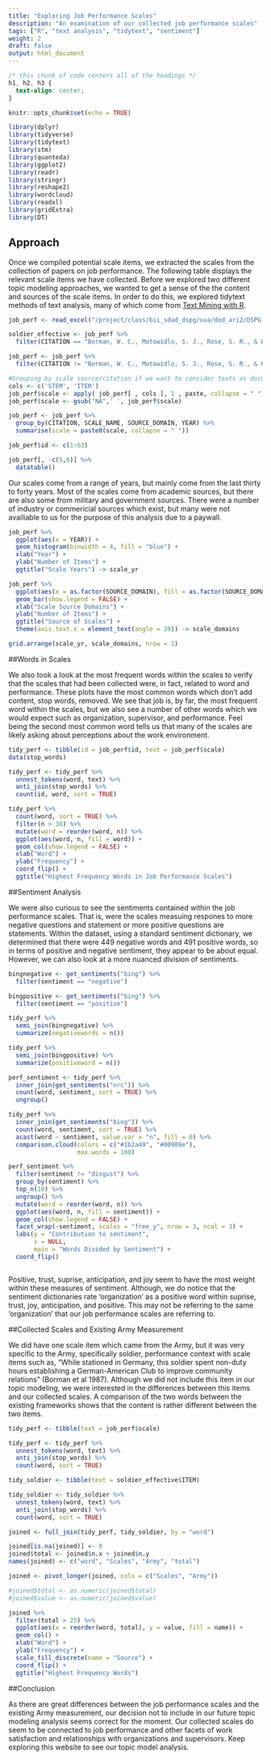 ```yaml
---
title: "Exploring Job Performance Scales"
description: "An examination of our collected job performance scales"
tags: ["R", "text analysis", "tidytext", "sentiment"]
weight: 2
draft: false
output: html_document
---
```


```css
/* this chunk of code centers all of the headings */
h1, h2, h3 {
  text-align: center;
}
```

```r
knitr::opts_chunk$set(echo = TRUE)

library(dplyr)
library(tidyverse)
library(tidytext)
library(stm)
library(quanteda)
library(ggplot2)
library(readr)
library(stringr)
library(reshape2)
library(wordcloud)
library(readxl)
library(gridExtra)
library(DT)

```

## Approach

Once we compiled potential scale items, we extracted the scales from the collection of papers on job performance. The following table displays the relevant scale items we have collected. Before we explored two different topic modeling approaches, we wanted to get a sense of the the content and sources of the scale items. In order to do this, we explored tidytext methods of text analysis, many of which come from [Text Mining with R](https://www.tidytextmining.com). 

```r

job_perf <- read_excel("/project/class/bii_sdad_dspg/uva/dod_ari2/DSPG-ARI2 -- Performance Item and Scale Database.xlsx",  sheet = "Performance Items")

soldier_effective <- job_perf %>%
  filter(CITATION == "Borman, W. C., Motowidlo, S. J., Rose, S. R., & Hanser, L. M. (1987). Development of a Model of Soldier Effectiveness: Retranslation Materials and Results. HUMAN RESOURCES RESEARCH ORGANIZATION ALEXANDRIA VA.")

job_perf <- job_perf %>%
  filter(CITATION != "Borman, W. C., Motowidlo, S. J., Rose, S. R., & Hanser, L. M. (1987). Development of a Model of Soldier Effectiveness: Retranslation Materials and Results. HUMAN RESOURCES RESEARCH ORGANIZATION ALEXANDRIA VA.")

#Grouping by scale source/citation if we want to consider texts as documents
cols <- c('STEM', 'ITEM')
job_perf$scale <- apply( job_perf[ , cols ], 1 , paste, collapse = " ")
job_perf$scale <- gsub("NA",' ', job_perf$scale)

job_perf <- job_perf %>%
  group_by(CITATION, SCALE_NAME, SOURCE_DOMAIN, YEAR) %>%
  summarise(scale = paste0(scale, collapse = " "))

job_perf$id <- c(1:63)

job_perf[, -c(5,6)] %>%
  datatable()
```

Our scales come from a range of years, but mainly come from the last thirty to forty years. Most of the scales come from academic sources, but there are also some from military and government sources. There were a number of industry or commericial sources which exist, but many were not availiable to us for the purpose of this analysis due to a paywall. 

```r

job_perf %>%
  ggplot(aes(x = YEAR)) +
  geom_histogram(binwidth = 4, fill = "blue") +
  xlab("Year") +
  ylab("Number of Items") +
  ggtitle("Scale Years") -> scale_yr

job_perf %>%
  ggplot(aes(x = as.factor(SOURCE_DOMAIN), fill = as.factor(SOURCE_DOMAIN))) +
  geom_bar(show.legend = FALSE) +
  xlab("Scale Source Domains") +
  ylab("Number of Items") + 
  ggtitle("Source of Scales") +
  theme(axis.text.x = element_text(angle = 20)) -> scale_domains

grid.arrange(scale_yr, scale_domains, nrow = 1)

```

##Words in Scales

We also took a look at the most frequent words within the scales to verify that the scales that had been collected were, in fact, related to word and performance. These plots have the most common words which don't add content, stop words, removed. We see that job is, by far, the most frequent word within the scales, but we also see a number of other words which we would expect such as organization, supervisor, and performance. Feel being the second most common word tells us that many of the scales are likely asking about perceptions about the work environment. 

```r

tidy_perf <- tibble(id = job_perf$id, text = job_perf$scale)
data(stop_words)

tidy_perf <- tidy_perf %>%
  unnest_tokens(word, text) %>%
  anti_join(stop_words) %>%
  count(id, word, sort = TRUE)

tidy_perf %>%
  count(word, sort = TRUE) %>%
  filter(n > 30) %>%
  mutate(word = reorder(word, n)) %>%
  ggplot(aes(word, n, fill = word)) +
  geom_col(show.legend = FALSE) +
  xlab("Word") +
  ylab("Frequency") +
  coord_flip() +
  ggtitle("Highest Frequency Words in Job Performance Scales")
```

##Sentiment Analysis

We were also curious to see the sentiments contained within the job performance scales. That is, were the scales measuing respones to more negative questions and statement or more positive questions are statements. Within the dataset, using a standard sentiment dictionary, we determined that there were 449 negative words and 491 positive words, so in terms of positive and negative sentiment, they appear to be about equal. However, we can also look at a more nuanced division of sentiments. 

```r

bingnegative <- get_sentiments("bing") %>%
  filter(sentiment == "negative")

bingpositive <- get_sentiments("bing") %>%
  filter(sentiment == "positive")

tidy_perf %>%
  semi_join(bingnegative) %>%
  summarize(negativewords = n())

tidy_perf %>%
  semi_join(bingpositive) %>%
  summarize(positiveword = n())
```

```r

perf_sentiment <- tidy_perf %>%
  inner_join(get_sentiments("nrc")) %>%
  count(word, sentiment, sort = TRUE) %>%
  ungroup()

tidy_perf %>%
  inner_join(get_sentiments("bing")) %>%
  count(word, sentiment, sort = TRUE) %>%
  acast(word ~ sentiment, value.var = "n", fill = 0) %>%
  comparison.cloud(colors = c("#1b2a49", "#00909e"), 
                   max.words = 100)

perf_sentiment %>%
  filter(sentiment != "disgust") %>%
  group_by(sentiment) %>%
  top_n(10) %>%
  ungroup() %>%
  mutate(word = reorder(word, n)) %>%
  ggplot(aes(word, n, fill = sentiment)) +
  geom_col(show.legend = FALSE) +
  facet_wrap(~sentiment, scales = "free_y", nrow = 3, ncol = 3) +
  labs(y = "Contribution to sentiment",
       x = NULL, 
       main = "Words Divided by Sentiment") +
  coord_flip()



```



Positive, trust, suprise, anticipation, and joy seem to have the most weight within these measures of sentiment. Although, we do notice that the sentiment dictionaries rate 'organization' as a positive word within suprise, trust, joy, anticipation, and positive. This may not be referring to the same 'organization' that our job performance scales are referring to. 

##Collected Scales and Existing Army Measurement

We did have one scale item which came from the Army, but it was very specific to the Army, specifically soldier, performance context with scale items such as, "While stationed in Germany, this soldier spent non-duty hours establishing a German-American Club to improve community relations" (Borman et al 1987). Although we did not include this item in our topic modeling, we were interested in the differences between this items and our collected scales. A comparison of the two words between the existing frameworks shows that the content is rather different between the two items. 

```r

tidy_perf <- tibble(text = job_perf$scale)

tidy_perf <- tidy_perf %>%
  unnest_tokens(word, text) %>%
  anti_join(stop_words) %>%
  count(word, sort = TRUE)

tidy_soldier <- tibble(text = soldier_effective$ITEM)

tidy_soldier <- tidy_soldier %>%
  unnest_tokens(word, text) %>%
  anti_join(stop_words) %>%
  count(word, sort = TRUE)

joined <- full_join(tidy_perf, tidy_soldier, by = "word")

joined[is.na(joined)] <- 0
joined$total <- joined$n.x + joined$n.y
names(joined) <- c("word", "Scales", "Army", "total")

joined <- pivot_longer(joined, cols = c("Scales", "Army"))

#joined$total <- as.numeric(joined$total)
#joined$value <- as.numeric(joined$value)

joined %>%
  filter(total > 25) %>%
  ggplot(aes(x = reorder(word, total), y = value, fill = name)) + 
  geom_col() +
  xlab("Word") +
  ylab("Frequency") +
  scale_fill_discrete(name = "Source") +
  coord_flip() +
  ggtitle("Highest Frequency Words")

```

##Conclusion

As there are great differences between the job performance scales and the existing Army measurement, our decision not to include in our future topic modeling analysis seems correct for the moment. Our collected scales do seem to be connected to job performance and other facets of work satisfaction and relationships with organizations and supervisors. Keep exploring this website to see our topic model analysis. 
